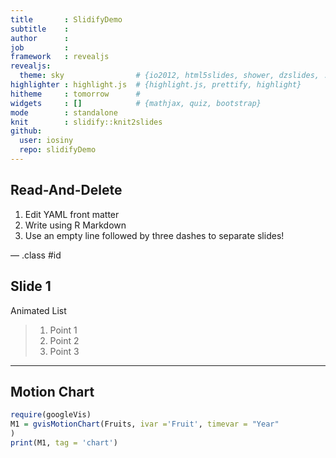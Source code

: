 ```yaml
---
title       : SlidifyDemo
subtitle    : 
author      : 
job         : 
framework   : revealjs   
revealjs:
  theme: sky                # {io2012, html5slides, shower, dzslides, ...}
highlighter : highlight.js  # {highlight.js, prettify, highlight}
hitheme     : tomorrow      # 
widgets     : []            # {mathjax, quiz, bootstrap}
mode        : standalone
knit        : slidify::knit2slides
github:
  user: iosiny
  repo: slidifyDemo
---
```


## Read-And-Delete

1. Edit YAML front matter
2. Write using R Markdown
3. Use an empty line followed by three dashes to separate slides!

--- .class #id 

## Slide 1

Animated List

> 1. Point 1
> 2. Point 2
> 3. Point 3

---

## Motion Chart

```r
require(googleVis)
M1 = gvisMotionChart(Fruits, ivar ='Fruit', timevar = "Year"
)
print(M1, tag = 'chart')
```






